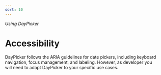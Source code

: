 ```yaml
---
sort: 10
---
```


_Using DayPicker_

# Accessibility

DayPicker follows the ARIA guidelines for date pickers, including keyboard navigation, focus management, and labeling. However, as developer you will need to adapt DayPicker to your specific use cases.
